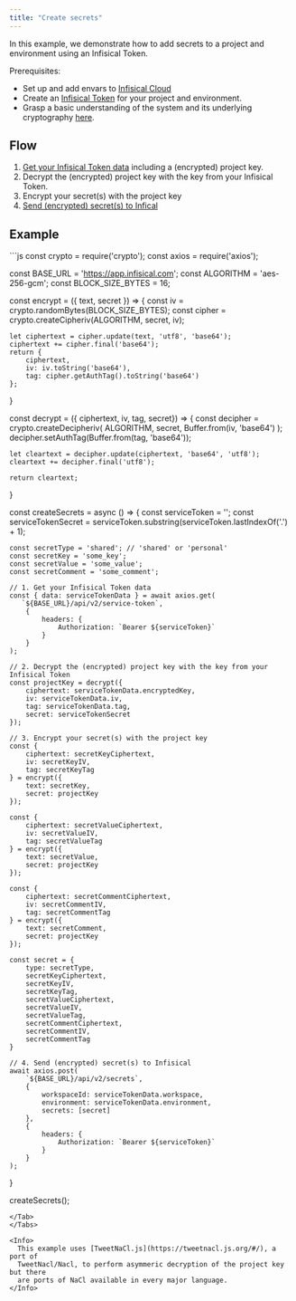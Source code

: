 ```yaml
---
title: "Create secrets"
---
```


In this example, we demonstrate how to add secrets to a project and environment using an Infisical Token.

Prerequisites:

- Set up and add envars to [Infisical Cloud](https://app.infisical.com)
- Create an [Infisical Token](../../../getting-started/dashboard/token) for your project and environment.
- Grasp a basic understanding of the system and its underlying cryptography [here](/api-reference/overview/introduction).

## Flow

1. [Get your Infisical Token data](/api-reference/endpoints/service-tokens/get) including a (encrypted) project key.
2. Decrypt the (encrypted) project key with the key from your Infisical Token.
3. Encrypt your secret(s) with the project key
4. [Send (encrypted) secret(s) to Infical](/api-reference/endpoints/secrets/create)

## Example

<Tabs>
<Tab title="Javascript">
```js
const crypto = require('crypto');
const axios = require('axios');

const BASE_URL = 'https://app.infisical.com';
const ALGORITHM = 'aes-256-gcm';
const BLOCK_SIZE_BYTES = 16;

const encrypt = ({ text, secret }) => {
    const iv = crypto.randomBytes(BLOCK_SIZE_BYTES);
    const cipher = crypto.createCipheriv(ALGORITHM, secret, iv);

    let ciphertext = cipher.update(text, 'utf8', 'base64');
    ciphertext += cipher.final('base64');
    return {
        ciphertext,
        iv: iv.toString('base64'),
        tag: cipher.getAuthTag().toString('base64')
    };
}

const decrypt = ({ ciphertext, iv, tag, secret}) => {
	const decipher = crypto.createDecipheriv(
		ALGORITHM,
		secret,
		Buffer.from(iv, 'base64')
	);
	decipher.setAuthTag(Buffer.from(tag, 'base64'));

	let cleartext = decipher.update(ciphertext, 'base64', 'utf8');
	cleartext += decipher.final('utf8');

	return cleartext;
}

const createSecrets = async () => {
    const serviceToken = '';
    const serviceTokenSecret = serviceToken.substring(serviceToken.lastIndexOf('.') + 1);
    
    const secretType = 'shared'; // 'shared' or 'personal'
    const secretKey = 'some_key';
    const secretValue = 'some_value';
    const secretComment = 'some_comment';

    // 1. Get your Infisical Token data
    const { data: serviceTokenData } = await axios.get(
       `${BASE_URL}/api/v2/service-token`,
        {
            headers: {
                Authorization: `Bearer ${serviceToken}`
            }
        }
    );

    // 2. Decrypt the (encrypted) project key with the key from your Infisical Token
    const projectKey = decrypt({
        ciphertext: serviceTokenData.encryptedKey,
        iv: serviceTokenData.iv,
        tag: serviceTokenData.tag,
        secret: serviceTokenSecret
    });
    
	// 3. Encrypt your secret(s) with the project key
    const {
        ciphertext: secretKeyCiphertext,
        iv: secretKeyIV,
        tag: secretKeyTag
    } = encrypt({
        text: secretKey,
        secret: projectKey
    });

    const {
        ciphertext: secretValueCiphertext,
        iv: secretValueIV,
        tag: secretValueTag
    } = encrypt({
        text: secretValue,
        secret: projectKey
    });

    const {
        ciphertext: secretCommentCiphertext,
        iv: secretCommentIV,
        tag: secretCommentTag
    } = encrypt({
        text: secretComment,
        secret: projectKey
    });
    
    const secret = {
        type: secretType,
        secretKeyCiphertext,
        secretKeyIV,
        secretKeyTag,
        secretValueCiphertext,
        secretValueIV,
        secretValueTag,
        secretCommentCiphertext,
        secretCommentIV,
        secretCommentTag
    }

	// 4. Send (encrypted) secret(s) to Infisical
    await axios.post(
        `${BASE_URL}/api/v2/secrets`,
        {
            workspaceId: serviceTokenData.workspace,
            environment: serviceTokenData.environment,
            secrets: [secret]
        },
        {
            headers: {
                Authorization: `Bearer ${serviceToken}`
            }
        }
    );
}

createSecrets();
```
</Tab>
</Tabs>

<Info>
  This example uses [TweetNaCl.js](https://tweetnacl.js.org/#/), a port of
  TweetNacl/Nacl, to perform asymmeric decryption of the project key but there
  are ports of NaCl available in every major language.
</Info>
